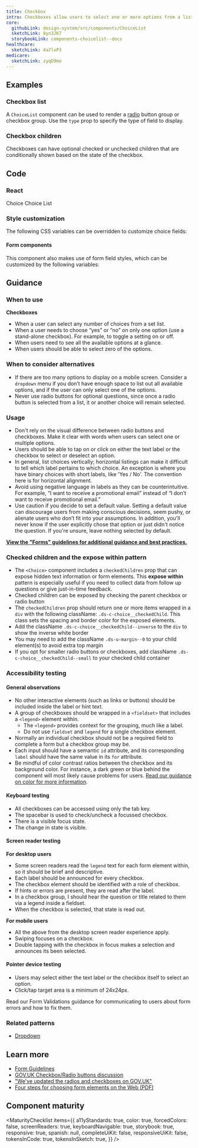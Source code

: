 ```yaml
---
title: Checkbox
intro: Checkboxes allow users to select one or more options from a list.
core:
  githubLink: design-system/src/components/ChoiceList
  sketchLink: 8yn3JK7
  storybookLink: components-choicelist--docs
healthcare:
  sketchLink: 4a7lxP3
medicare:
  sketchLink: zyqD9mo
---
```


## Examples

### Checkbox list

A `ChoiceList` component can be used to render a [radio](/components/radio/) button group or checkbox group. Use the `type` prop to specify the type of field to display.

<StorybookExample
  componentName="choiceList"
  sourceFilePath="components/ChoiceList/ChoiceList.tsx"
  storyId="components-choicelist--default-checkbox"
/>

### Checkbox children

Checkboxes can have optional checked or unchecked children that are conditionally shown based on the state of the checkbox.

<StorybookExample
  componentName="choice"
  sourceFilePath="components/ChoiceList/Choice.tsx"
  storyId="components-choicelist--choice-children&args=type:checkbox"
/>

## Code

### React

<ReactDocsLinks>
  <ReactDocsLink storyId="components-choice--docs">Choice</ReactDocsLink>
  <ReactDocsLink storyId="components-choicelist--docs">Choice List</ReactDocsLink>
</ReactDocsLinks>

### Style customization

The following CSS variables can be overridden to customize choice fields:

<ComponentThemeOptions componentname="choice" />

#### Form components

This component also makes use of form field styles, which can be customized by the following variables:

<ComponentThemeOptions componentname="form" />

## Guidance

### When to use

**Checkboxes**

- When a user can select any number of choices from a set list.
- When a user needs to choose “yes” or “no” on only one option (use a stand-alone checkbox). For example, to toggle a setting on or off.
- When users need to see all the available options at a glance.
- When users should be able to select zero of the options.

### When to consider alternatives

- If there are too many options to display on a mobile screen. Consider a `dropdown` menu if you don’t have enough space to list out all available options, and if the user can only select one of the options.
- Never use radio buttons for optional questions, since once a radio button is selected from a list, it or another choice will remain selected.

### Usage

- Don't rely on the visual difference between radio buttons and checkboxes. Make it clear with words when users can select one or multiple options.
- Users should be able to tap on or click on either the text label or the checkbox to select or deselect an option.
- In general, list choices vertically; horizontal listings can make it difficult to tell which label pertains to which choice. An exception is where you have binary choices with short labels, like 'Yes / No'. The convention here is for horizontal alignment.
- Avoid using negative language in labels as they can be counterintuitive. For example, “I want to receive a promotional email” instead of “I don’t want to receive promotional email.”
- Use caution if you decide to set a default value. Setting a default value can discourage users from making conscious decisions, seem pushy, or alienate users who don’t fit into your assumptions. In addition, you'll never know if the user explicitly chose that option or just didn't notice the question. If you're unsure, leave nothing selected by default.

**[View the "Forms" guidelines for additional guidance and best practices.](/patterns/Forms/forms/)**

### Checked children and the expose within pattern

- The `<Choice>` component includes a `checkedChildren` prop that can expose hidden text information or form elements. This **expose within** pattern is especially useful if you need to collect data from follow up questions or give just-in-time feedback.
- Checked children can be exposed by checking the parent checkbox or radio button
- The `checkedChildren` prop should return one or more items wrapped in a `div` with the following className: `.ds-c-choice__checkedChild`. This class sets the spacing and border color for the exposed elements.
- Add the className `.ds-c-choice__checkedChild--inverse` to the `div` to show the inverse white border
- You may need to add the className `.ds-u-margin--0` to your child element(s) to avoid extra top margin
- If you opt for smaller radio buttons or checkboxes, add className `.ds-c-choice__checkedChild--small` to your checked child container

### Accessibility testing

#### General observations

- No other interactive elements (such as links or buttons) should be included inside the label or hint text.
- A group of checkboxes should be wrapped in a `<fieldset>` that includes a `<legend>` element within.
  - The `<legend>` provides context for the grouping, much like a label.
  - Do not use `fieldset` and `legend` for a single checkbox element.
- Normally an individual checkbox should not be a required field to complete a form but a checkbox group may be.
- Each input should have a semantic `id` attribute, and its corresponding `label` should have the same value in its `for` attribute.
- Be mindful of color contrast ratios between the checkbox and its background color. For instance, a dark green or blue behind the component will most likely cause problems for users. [Read our guidance on color for more information](https://design.cms.gov/foundation/system-color-tokens/#accessibility-considerations).

#### Keyboard testing

- All checkboxes can be accessed using only the tab key.
- The spacebar is used to check/uncheck a focussed checkbox.
- There is a visible focus state.
- The change in state is visible.

#### Screen reader testing

**For desktop users**

- Some screen readers read the `legend` text for each form element within, so it should be brief and descriptive.
- Each label should be announced for every checkbox.
- The checkbox element should be identified with a role of checkbox.
- If hints or errors are present, they are read after the label.
- In a checkbox group, I should hear the question or title related to them via a legend inside a fieldset.
- When the checkbox is selected, that state is read out.

**For mobile users**

- All the above from the desktop screen reader experience apply.
- Swiping focuses on a checkbox.
- Double tapping with the checkbox in focus makes a selection and announces its been selected.

#### Pointer device testing

- Users may select either the text label or the checkbox itself to select an option.
- Click/tap target area is a minimum of 24x24px.

Read our Form Validations guidance for communicating to users about form errors and how to fix them.

### Related patterns

- [Dropdown](/components/dropdown/)

## Learn more

- [Form Guidelines](/patterns/Forms/forms/)
- [GOV.UK Checkbox/Radio buttons discussion](https://paper.dropbox.com/doc/Radio-buttons-oIwWoxwBKClt5IXvDbnpF)
- ["We've updated the radios and checkboxes on GOV.UK"](https://designnotes.blog.gov.uk/2016/11/30/weve-updated-the-radios-and-checkboxes-on-gov-uk/)
- [Four steps for choosing form elements on the Web (PDF)](http://www.formsthatwork.com/files/Articles/dropdown.pdf)

## Component maturity

<MaturityChecklist
  items={{
    a11yStandards: true,
    color: true,
    forcedColors: false,
    screenReaders: true,
    keyboardNavigable: true,
    storybook: true,
    responsive: true,
    spanish: null,
    completeUiKit: false,
    responsiveUiKit: false,
    tokensInCode: true,
    tokensInSketch: true,
  }}
/>
